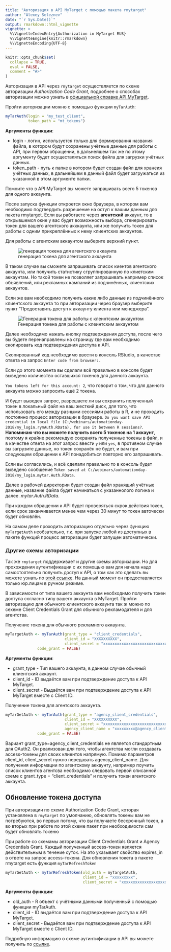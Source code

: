 ---
title: "Авторизация в API MyTarget с помощью пакета rmytarget"
author: "Alexey Seleznev"
date: "`r Sys.Date()`"
output: rmarkdown::html_vignette
vignette: >
  %\VignetteIndexEntry{Authorization in MyTarget RUS}
  %\VignetteEngine{knitr::rmarkdown}
  %\VignetteEncoding{UTF-8}
---

```{r setup, include = FALSE}
knitr::opts_chunk$set(
  collapse = TRUE,
  eval = FALSE,
  comment = "#>"
)
```

Авторизация в API через `rmytarget` осуществляется по схеме авторизации *Authorization Code Grant*, подробнее о способах авторизации можно узнать в [официальной справке API MyTarget](https://target.my.com/adv/api-marketing/doc/authorization).

Пройти авторизации можно с помощью функции `myTarAuth`:
```{r}
myTarAuth(login = "my_test_client",
          token_path = "mt_tokens")
```

**Аргументы функции**:

* login - логин, используется только для формирования названия файла, в котором будут сохранены учётные данные для работы с API, при первом обращении, в дальнейшем так же по этому аргументу будет осуществляться поиск файла для загрузки учётных данных.
* token_path - путь к папке в котором будет создан файл для хранеия учётных данных, в дальнейшем в данный файл будет загружаться из указанной в этом аргументе папки.

Помните что в API MyTarget вы можете запрашивать всего 5 токенов для одного аккаунта.

После запуска функции откроется окно браузера, в котором вам необходимо подтвердить разрешение на оступ к вашим данным для пакета rmytarget. Если вы работаете через **агентский** аккаунт, то в открывшемся окне у вас будет возможность выбора, сгенерировать токен для вашего агентского акккаунта, или же получить токен для работы с одним прикреплённых к нему клиентских аккаунтов.

Для работы с агентским аккаунтом выберите верхний пункт.

![генерация токена для агентского аккаунта](https://img.netpeak.ua/alsey/154523525673_kiss_31kb.png)

В таком случае вы сможете запрашивать список киентов агентского аккаунта, или получить статистику сгруппированную по клиетским аккаунтам. Но такой токен не позволяет запрашивать например список объявлений, или рекламных кампаний из подчинённых, клиентских аккаунтов.

Если же вам необходимо получить какие либо данные из подчинённого клиентского аккаунта то при авторизации через браузер выберите пункт "Предоставить доступ к аккаунту клиента или менеджера".

![Генерация токена для работы с клеинтским аккаунтом](https://img.netpeak.ua/alsey/154523530679_kiss_35kb.png)

Далее необходимо нажать кнопку подтверждения доступа, после чего вы будете перенаправлены на страницу где вам необходимо скопировать код подтверждения доступа к API.

Скопированный код необходимо ввести в консоль RStudio, в качестве ответа на запрос `Enter code from browser:`.

Если до этого момента вы сделали всё правильно в консоле будет выведено количество оставшихся токенов для данного аккаунта.

`You tokens left for this account: 2`, что говорит о том, что для данного аккаунта можно запросить ещё 2 токена.

И будет выведен запрос, разрешаете ли вы сохранить полученный токен в локальный файл на ваш жесткий диск, для того, что использовать его между разными сессиями работы в R, и не проходить постоянно процесс авторизации в браузере. `Do you want save API credential in local file (C:/webinars/automationday-2018/my_login.rymAuth.RData), for use it between R sessions?`. **Напоминаю что вы можете получить всего 5 токенов на 1 аккаунт**, поэтому я крайне рекомендую сохранять полученные токены в файл, и в качестве ответа на этот запрос ввести `y` или `yes`, в противном случае вы загрузите данные, но токен сохранён не будет, и вам при следующем обращении к API понадобиться повторно его запрашивать.

Если вы  согласились, и всё сделали правильно то в консоль будет выведено сообщение `Token saved at C:/webinars/automationday-2018/my_login.mytar.Auth.RData`.

Далее в рабочей директории будет создан файл хранящий учётные данные, название файла будет начинаться с указаннолого логина и далее *.mytar.Auth.RData*.

При каждом обращении к API будет проверяться скрок действия токен, если срок заканчивается менее чем через 30 минут то токен авточески будет обновлён.

На самом деле проходить авторизацию отдельно через функцию `myTargetAuth` необзательно, т.к. при запуске любой из доступных в пакете функций процесс авторизации будет запущен автоматически.

### Другие схемы авторизации

Так же `rmytarget` поддерживает и другие схемы авторизации.  Но для прохождения аутентификации с их помощью вам для начала надо самостоятельно получить доступ к API, о том как это сделать вы можете узнать по [этой ссылке](https://target.my.com/adv/api-marketing/access/). На данный момент он предоставляется только юр.лицам в ручном режиме.

В зависимости от типа вашего аккаунта вам необходимо получить токен доступа согласно типу вашего аккаунта в MyTarget. Пройти авторизацию для обычного клиентского аккаунта так ж можно по сехеме Client Credentials Grant для обычного рекламодателя и для агентства.

Получение токена для обычного рекламного аккаунта.
```{r}
myTargetAuth <- myTarAuth(grant_type = "client_credentials",
                          client_id = "XXXXXXXXXX",
                          client_secret = "xxxxxxxxxxxxxxxxxxxxxxxxxxxxxxxxxxxxxxxxxxxxxxx",
			  code_grant = FALSE)		
```

**Аргументы функции**:

* grant_type - Тип вашего аккаунта, в данном случае обычный клиентский аккаунт.
* client_id - ID выдаётся вам при подтверждение доступа к API MyTarget.
* client_secret - Выдаётся вам при подтверждение доступа к API MyTarget вместе с Client ID.

Получение токена для агентского аккаунта.
```{r}
myTarGetAuth <- myTarAuth(grant_type = "agency_client_credentials",
                          client_id = "XXXXXXXXXX",
                          client_secret = "xxxxxxxxxxxxxxxxxxxxxxxxxxxxxxxxxxxxxxxxxxxxxxx",
                          agency_client_name = "xxxxxxxxx@agency_client",
			  code_grant = FALSE)
```

Вариант grant_type=agency_client_credentials не является стандартным для OAuth2. Он реализован для того, чтобы агентства могли создавать access-токены для своих клиентов напрямую. Помимо параметров client_id, client_secret нужно передавать agency_client_name.
Для получения информации по агентскому аккаунту, например поучить список клиентов агентсва необходимо следовать первой описанной схеме с grant_type = "client_credentials" и получить токен агентского аккаунта.

## Обновление токена доступа
При авторизации по схеме Authorization Code Grant, которая установлена в `rmytarget` по умолчанию, обновлять токены вам не потребуются, во первых потому, что вы получаете бессрочный токен, а во вторых при работе по этой схеме пакет при необходимости сам будет обновлять токеню

При работе со схемамы авторизации Client Credentials Grant и Agency Credentials Grant. Каждый полученный access-токен является действительным в течение суток. На это указывает свойство expires_in в ответе на запрос access-токена.
Для обновления токета в пакете rmytarget есть функция `myTarRefreshToken`

```r
myTarGetAuth <- myTarRefreshToken(old_auth = myTargetAuth,
                                  client_id = "xxxxxxxxx",
                                  client_secret = "xxxxxxxxxxxxxxxxxxxxxxxxxxx...")
```

**Аргументы функции**:

* old_auth - R объект с учётными данными полученный с помощью функции myTarAuth.
* client_id - ID выдаётся вам при подтверждение доступа к API MyTarget.
* client_secret - Выдаётся вам при подтверждение доступа к API MyTarget вместе с Client ID.

Подробную информацию о схеме аутинтификации в API вы можете получить по [ссылке](https://target.my.com/adv/api-marketing/doc/authorization).